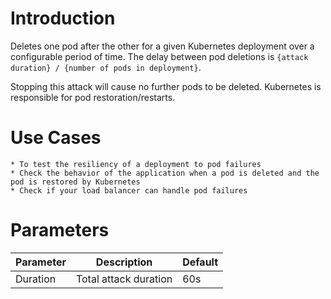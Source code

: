 # Introduction

Deletes one pod after the other for a given Kubernetes deployment over a configurable period of time. The delay between pod deletions is `{attack duration} / {number of pods in deployment}`.

Stopping this attack will cause no further pods to be deleted. Kubernetes is responsible for pod restoration/restarts.


# Use Cases

    * To test the resiliency of a deployment to pod failures
    * Check the behavior of the application when a pod is deleted and the pod is restored by Kubernetes
    * Check if your load balancer can handle pod failures

# Parameters

| Parameter | Description           | Default |
| --------- | --------------------- | ------- |
| Duration  | Total attack duration | 60s     |
